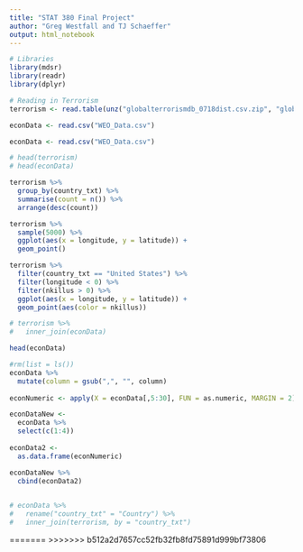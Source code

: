 ```yaml
---
title: "STAT 380 Final Project"
author: "Greg Westfall and TJ Schaeffer"
output: html_notebook
---
```


```r
# Libraries
library(mdsr)
library(readr)
library(dplyr)
```


```r
# Reading in Terrorism 
terrorism <- read.table(unz("globalterrorismdb_0718dist.csv.zip", "globalterrorismdb_0718dist.csv"), nrows=181692, header=T, fill =T, quote="\"", sep=",")

econData <- read.csv("WEO_Data.csv")

```

```r
econData <- read.csv("WEO_Data.csv")

```


```r
# head(terrorism)
# head(econData)
```


```r
terrorism %>%
  group_by(country_txt) %>%
  summarise(count = n()) %>%
  arrange(desc(count))
```

```r
terrorism %>%
  sample(5000) %>%
  ggplot(aes(x = longitude, y = latitude)) +
  geom_point()
```

```r
terrorism %>%
  filter(country_txt == "United States") %>%
  filter(longitude < 0) %>%
  filter(nkillus > 0) %>%
  ggplot(aes(x = longitude, y = latitude)) +
  geom_point(aes(color = nkillus))
```

```r
# terrorism %>%
#   inner_join(econData)

```


```r
head(econData)

```

```r
#rm(list = ls())
econData %>%
  mutate(column = gsub(",", "", column)
         
econNumeric <- apply(X = econData[,5:30], FUN = as.numeric, MARGIN = 2)

econDataNew <-
  econData %>%
  select(c(1:4))
  
econData2 <-
  as.data.frame(econNumeric)

econDataNew %>%
  cbind(econData2)
  
```

```r
# econData %>%
#   rename("country_txt" = "Country") %>%
#   inner_join(terrorism, by = "country_txt")

```

=======
>>>>>>> b512a2d7657cc52fb32fb8fd75891d999bf73806
